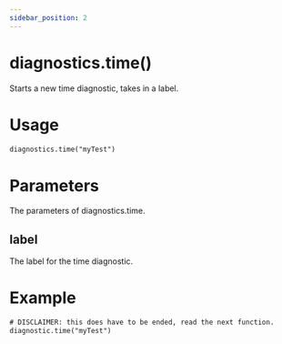 ```yaml
---
sidebar_position: 2
---
```


# diagnostics.time()

Starts a new time diagnostic, takes in a label.

# Usage

```txt title="usage.ces"
diagnostics.time("myTest")
```

# Parameters

The parameters of diagnostics.time.

## label

The label for the time diagnostic.

# Example

```txt title="example.ces"
# DISCLAIMER: this does have to be ended, read the next function.
diagnostic.time("myTest")
```